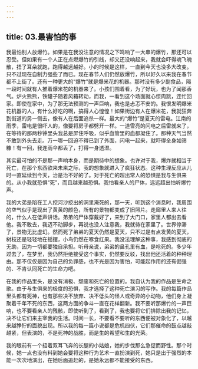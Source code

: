 ```yaml
---
---
---
```

title: 03.最害怕的事
---




我最怕别人放爆竹。如果是在我没注意的情况之下鸣响了一大串的爆竹，那还可以忍受。但如果有一个人正在点燃爆竹的引线，却又还没响起来，我就会吓得魂飞魄散，捂了耳朵就跑，跑得越远越好。小的时候是这样，一直到今天也没多大改变。只不过现在自制力强些了而已。现在春节人们仍然放爆竹，所以好久以来我在春节都不上街了。还有一种更大的“爆竹”就是爆米花的机器。那时没有多少副食品，隔一段时间就有人推着爆米花的机器来了。小孩们围着看，为了好玩，也为了闻那香气。炉火熊熊，铁罐子随着风箱转动，而我，一看到这个场面就心惊肉跳，连忙回家。即使在家中，为了那无法预测的一声巨响，我也是忐忑不安的。我恨发明爆米花机器的人，有什么好吃的啊，搞得人心惶惶！如果街边有人在爆米花，我就狂奔到街道的另一侧去，像有人在后面追杀一样。最大的“爆竹”是夏天的雷电。江南的雨季，雷电是很吓人的，像要将房子都劈开一样。一道雪亮的闪电之后雷就来了，在等待的那两秒钟里头我总是屏住呼吸，似乎血管里的血都凝住了。那种天气当然不敢到外头去走。万一哪一回迫不得已到了外面，闪电一起来，就吓得全身如筛糠！有一回，我连雨伞都丢了，打得一身透湿。

其实最可怕的不是那一声响本身，而是期待中的想象。也许对于我，爆炸就相当于死亡，在那个东西欲来未来之际，我的想象就进入了疯狂状态。这种生理反应从儿时一直延续到今天，治是治不好的了。对于死亡的超出常人的恐惧是我与生俱来的。从小我就恐惧“死”，而且越来越恐惧。我怕看亲人的尸体，远远超出怕听爆竹声。

我的大弟是陷在工人挖河沙挖出的洞里淹死的，那一天，听到这个消息时，我周围的空气似乎是现出了黄黄的颜色，所有的景物都变成了旧照片。走廊里人来人往的，什么人在低声讲话。弟弟的尸体穿戴好了，来到了大门口，家里人都出去看他。我不敢去，我迈不动脚步，再说也没人注意我，我就待在家里了。世界停滞了，景物无比虚幻。然而死了弟弟的夏天仍然是夏天，只不过是有点发黄的夏天，树枝还是轻轻地在摇摆，小鸟仍然在啄食红果。我没法理解这种事，我感到彻底的无助，因为一切都要独自承担。听母亲说，弟弟的鼻孔里有血，是呛死的。多少年过去了，在梦里，我仍然拒绝接受这个事实，仍然要反驳，找出他还活着的种种理由。那不仅仅是因为自己的负罪感，也不光是因为害怕，可能起作用的还有倔强的、不肯认同死亡的生命力吧。

在我的作品里头，是没有消极、颓废和死亡的位置的。我自认为我的作品是生命之歌。由于与生俱来的极度的恐惧，我才选择了这种死亡演习的写作。我的每篇作品里头都有死神，也有那些决不放弃、决不低头的怪人或奇异的小动物，他们身上凝聚着千年不死的东西，这两方面的争斗一直在花样翻新。我不要听那爆竹的一声巨响，也不要看亲人的残骸，即使听到了，看到了，我也要将它们排除出我的记忆，决不让它们来主宰我的生活。时间一长，不要看不要听的东西便被对象化了，以越来越狰狞的面貌出现。所以我的每一篇小说都是危机四伏，它们那催命的鼓点越敲越紧，但表演的，不是死神的战胜，而是生的希望和生的光荣。

我的眼前有一个捂着双耳飞奔的长腿的小姑娘，她的步伐那么急促而野性。那个时候，她一点也没有料到她会要将这种行为艺术一直扮演到死，她只是出于强烈的本能一次次地演出，在她后面追赶的，是她永远都不能接受的东西。